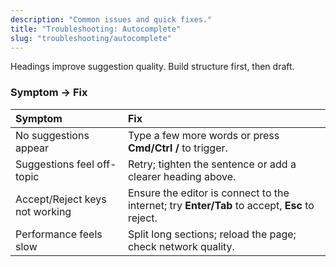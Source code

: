 ```yaml
---
description: "Common issues and quick fixes."
title: "Troubleshooting: Autocomplete"
slug: "troubleshooting/autocomplete"
---
```


<Tip>
  Headings improve suggestion quality. Build structure first, then draft.
</Tip>

### Symptom → Fix

| Symptom                        | Fix                                                                                           |
| :----------------------------- | :-------------------------------------------------------------------------------------------- |
| No suggestions appear          | Type a few more words or press **Cmd/Ctrl /** to trigger.                                     |
| Suggestions feel off-topic     | Retry; tighten the sentence or add a clearer heading above.                                   |
| Accept/Reject keys not working | Ensure the editor is connect to the internet; try **Enter/Tab** to accept, **Esc** to reject. |
| Performance feels slow         | Split long sections; reload the page; check network quality.                                  |